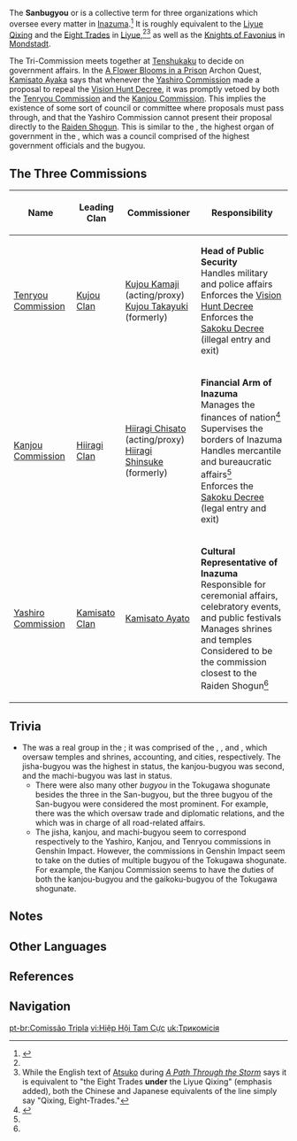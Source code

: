 {{Faction Infobox
|image        = <gallery>
Tenryou Commission Headquarters.png|Tenryou
Kanjou Commission.png|Kanjou
Yashiro Commission.png|Yashiro
</gallery>
|base         = [[Inazuma]]
|affiliation  = [[Inazuma Shogunate]]
|leader       = [[Kujou Clan]] <small>(Head of Tenryou)</small><br />[[Hiiragi Clan]] <small>(Head of Kanjou)</small><br />[[Kamisato Clan]] <small>(Head of Yashiro)</small>
|members      = [[Tenryou Commission]]<br />[[Kanjou Commission]]<br />[[Yashiro Commission]]
}}
The '''Sanbugyou''' or {{Lang|'''Tri-Commission'''|ja={{Rubi|三|さん|奉|ぶ|行|ぎょう}}|ja_rm=San-bugyou|ja_tl=Three Commissioners}} is a collective term for three organizations which oversee every matter in [[Inazuma]].<ref name="A Path Through the Storm">{{Ref/Quest|A Path Through the Storm}}</ref> It is roughly equivalent to the [[Liyue Qixing]] and the [[Eight Trades]] in [[Liyue]],<ref name="A Path Through the Storm" /><ref group="Note">While the English text of [[Atsuko]] during ''[[A Path Through the Storm]]'' says it is equivalent to "the Eight Trades '''under''' the Liyue Qixing" (emphasis added), both the Chinese and Japanese equivalents of the line simply say "Qixing, Eight-Trades."</ref> as well as the [[Knights of Favonius]] in [[Mondstadt]].

The Tri-Commission meets together at [[Tenshukaku]] to decide on government affairs. In the [[A Flower Blooms in a Prison]] Archon Quest, [[Kamisato Ayaka]] says that whenever the [[Yashiro Commission]] made a proposal to repeal the [[Vision Hunt Decree]], it was promptly vetoed by both the [[Tenryou Commission]] and the [[Kanjou Commission]]. This implies the existence of some sort of council or committee where proposals must pass through, and that the Yashiro Commission cannot present their proposal directly to the [[Raiden Shogun]]. This is similar to the {{Lang|Hyojoshu|ja=評定衆}}, the highest organ of government in the {{w|Tokugawa shogunate}}, which was a council comprised of the highest government officials and the bugyou.

==The Three Commissions==
{| class="article-table"
!Name
!Leading Clan
!Commissioner
!Responsibility
|-
|[[Tenryou Commission]]
|[[Kujou Clan]]
|[[Kujou Kamaji]] (acting/proxy)<br />[[Kujou Takayuki]] (formerly)
|'''Head of Public Security'''<br />Handles military and police affairs<br />Enforces the [[Vision Hunt Decree]]<br />Enforces the [[Sakoku Decree]] (illegal entry and exit)
|-
|[[Kanjou Commission]]
|[[Hiiragi Clan]]
|[[Hiiragi Chisato]] (acting/proxy)<br />[[Hiiragi Shinsuke]] (formerly)
|'''Financial Arm of Inazuma'''<br />Manages the finances of nation<ref name="Naoe">{{Ref/NPC|Naoe Hisamasa}}</ref><br />Supervises the borders of Inazuma<br />Handles mercantile and bureaucratic affairs<ref name="A Path Through the Storm" /><br />Enforces the [[Sakoku Decree]] (legal entry and exit)
|-
|[[Yashiro Commission]]
|[[Kamisato Clan]]
|[[Kamisato Ayato]]
|'''Cultural Representative of Inazuma'''<br />Responsible for ceremonial affairs, celebratory events, and public festivals<br />Manages shrines and temples<br />Considered to be the commission closest to the Raiden Shogun<ref name="Naoe" />
|}

==Trivia==
* The ''{{w|Tokugawa shogunate#San-bugyō|San-bugyou}}'' was a real group in the {{w|Tokugawa shogunate}}; it was comprised of the {{Lang|{{w|Jisha-bugyō|''jisha-bugyou''}}|ja=寺社奉行}}, {{Lang|{{w|Kanjō-bugyō|''kanjou-bugyou''}}|ja=勘定奉行}}, and {{Lang|{{w|Machi-bugyō|''machi-bugyou''}}|ja=町奉行}}, which oversaw temples and shrines, accounting, and cities, respectively. The jisha-bugyou was the highest in status, the kanjou-bugyou was second, and the machi-bugyou was last in status.
**There were also many other ''bugyou'' in the Tokugawa shogunate besides the three in the San-bugyou, but the three bugyou of the San-bugyou were considered the most prominent. For example, there was the {{Lang|''gaikoku-bugyou''|ja=外国奉行|ja_tl=foreign [affairs] commissioner}} which oversaw trade and diplomatic relations, and the {{Lang|''douchuu-bugyou''|ja=道中奉行|ja_tl=roadway commissioner}} which was in charge of all road-related affairs.
**The jisha, kanjou, and machi-bugyou seem to correspond respectively to the Yashiro, Kanjou, and Tenryou commissions in Genshin Impact. However, the commissions in Genshin Impact seem to take on the duties of multiple bugyou of the Tokugawa shogunate. For example, the Kanjou Commission seems to have the duties of both the kanjou-bugyou and the gaikoku-bugyou of the Tokugawa shogunate.

==Notes==
{{Reflist|note=1}}

==Other Languages==
{{Other Languages
|en      = Tri-Commission
|zhs     = 三奉行
|zhs_rm  = Sān-fèngxíng
|zht     = 三奉行
|zht_rm  = Sān-fèngxíng
|zh_tl   = Three {{w|Bugyō|Bugyou}}{{Sino|zh|ja}}
|ja      = {{Rubi|三|さん|奉|ぶ|行|ぎょう}}
|ja_rm   = San-bugyou
|ja_tl   = Three {{w|Bugyō|Bugyou}}
|ko      = 삼봉행(三奉行)
|ko_rm   = Sam-bonghaeng
|ko_tl   = Three {{w|Bugyō|Bugyou}}{{Sino|ko|ja}}
|es      = Triunvirato
|es_tl   = {{W|Triumvirate}}
|fr      = Trois Commissions
|fr_tl   = Three Commissions
|ru      = Трикомиссия
|ru_tl   = Tricommission
|th      = สามสำนักมหาอำนาจ
|th_rm   = Sam samnak mahaamnat
|th_tl   = Three Superpower Offices
|vi      = {{tt|Hiệp Hội|協會}} {{tt|Tam Cực|三極}}
|vi_tl   = Tri-Pole Association
|de      = Dreierverwaltung
|de_tl   = Triple Administration
|id      = Tri-Commission
|pt      = Comissão Tripla
|pt_tl   = Triple Commission
}}

==References==
{{Reflist}}

==Navigation==
{{Faction Navbox}}

[[pt-br:Comissão Tripla]]
[[vi:Hiệp Hội Tam Cực]]
[[uk:Трикомісія]]